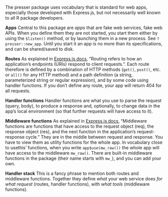 The presser package uses vocabulary that is standard for web apps, especially those developed with Express.js, but not necessarily well known to all R package developers.

**Apps** Central to this package are _apps_ that are fake web services, fake web APIs.
When you define them they are not started, you start them either by using the `$listen()` method,
 or by launching them in a new process. See `?presser::new_app`.
Until you start it an app is no more than its specifications, and can be shared/saved to disk.
 
**Routes** As explained in [Express.js docs](https://expressjs.com/en/guide/routing.html), 
"Routing refers to how an application’s endpoints (URIs) respond to client requests.".
Each route therefore is defined by a combination of HTTP methods 
(`get()`, `post()`, etc. or `all()` for any HTTP method) and
a path definition (a string, parameterized string or regular expression), and by some code using handler functions.
If you don't define any route, your app will return 404 for all requests.

**Handler functions**
Handler functions are what you use to parse the request (query, body), to produce a response
 and, optionally, to change data in the app's local environment (so that further requests 
 will have access to it).
  
**Middleware functions** As explained in [Express.js docs](https://expressjs.com/en/guide/writing-middleware.html), 
"Middleware functions are functions that have access to the request object (req), 
the response object (res), and the next function in the application’s request-response cycle."
They are in the middle between request and response.
You have to view them as utility functions for the whole app. 
In vocabulary close to usethis' functions, when you write `app$use(mw_raw())` the whole app will have
 access to the middleware `mw_raw()`.
There are built-in middleware functions in the package (their name starts with `mw_`), 
and you can add your own.
 
**Handler stack** This is a fancy phrase to mention both routes and middleware functions.
Together they define _what_ your web service does _for what request_ (routes, handler functions), 
with _what tools_ (middleware functions).
